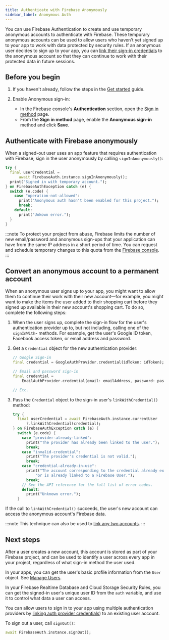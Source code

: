 ```yaml
---
title: Authenticate with Firebase Anonymously
sidebar_label: Anonymous Auth
---
```


You can use Firebase Authentication to create and use temporary anonymous accounts
to authenticate with Firebase. These temporary anonymous accounts can be used to
allow users who haven't yet signed up to your app to work with data protected
by security rules. If an anonymous user decides to sign up to your app, you can
[link their sign-in credentials](account-linking) to the anonymous account so
that they can continue to work with their protected data in future sessions.

## Before you begin

1.  If you haven't already, follow the steps in the [Get started](start) guide.

1.  Enable Anonymous sign-in:

    - In the Firebase console's **Authentication** section, open the
      [Sign in method](https://console.firebase.google.com/project/_/authentication/providers)
      page.
    - From the **Sign in method** page, enable the **Anonymous sign-in**
      method and click **Save**.

## Authenticate with Firebase anonymously

When a signed-out user uses an app feature that requires authentication with
Firebase, sign in the user anonymously by calling `signInAnonymously()`:

```dart
try {
  final userCredential =
      await FirebaseAuth.instance.signInAnonymously();
  print("Signed in with temporary account.");
} on FirebaseAuthException catch (e) {
  switch (e.code) {
    case "operation-not-allowed":
      print("Anonymous auth hasn't been enabled for this project.");
      break;
    default:
      print("Unkown error.");
  }
}
```

:::note
To protect your project from abuse, Firebase limits the number of new
email/password and anonymous sign-ups that your application can have from the
same IP address in a short period of time. You can request and schedule
temporary changes to this quota from the
[Firebase console](https://console.firebase.google.com/project/_/authentication/providers).
:::

## Convert an anonymous account to a permanent account

When an anonymous user signs up to your app, you might want to allow them to
continue their work with their new account&mdash;for example, you might want to
make the items the user added to their shopping cart before they signed up
available in their new account's shopping cart. To do so, complete the following
steps:

1.  When the user signs up, complete the sign-in flow for the user's
    authentication provider up to, but not including, calling one of the
    `signInWith`- methods. For example, get the user's Google ID token,
    Facebook access token, or email address and password.

1.  Get a `Credential` object for the new authentication provider:

    ```dart
    // Google Sign-in
    final credential = GoogleAuthProvider.credential(idToken: idToken);

    // Email and password sign-in
    final credential =
        EmailAuthProvider.credential(email: emailAddress, password: password);
    
    // Etc.
    ```

1.  Pass the `Credential` object to the sign-in user's `linkWithCredential()`
    method:

    ```dart
    try {
      final userCredential = await FirebaseAuth.instance.currentUser
          ?.linkWithCredential(credential);
    } on FirebaseAuthException catch (e) {
      switch (e.code) {
        case "provider-already-linked":
          print("The provider has already been linked to the user.");
          break;
        case "invalid-credential":
          print("The provider's credential is not valid.");
          break;
        case "credential-already-in-use":
          print("The account corresponding to the credential already exists, "
              "or is already linked to a Firebase User.");
          break;
        // See the API reference for the full list of error codes.
        default:
          print("Unknown error.");
      }
      ```

If the call to `linkWithCredential()` succeeds, the user's new account can
access the anonymous account's Firebase data.

:::note
This technique can also be used to [link any two accounts](account-linking).
:::


## Next steps

After a user creates a new account, this account is stored as part of your
Firebase project, and can be used to identify a user across every app in your
project, regardless of what sign-in method the user used.

In your apps, you can get the user's basic profile information from the
`User` object. See [Manage Users](manage-users).

In your Firebase Realtime Database and Cloud Storage Security Rules, you can
get the signed-in user's unique user ID from the `auth` variable, and use it to
control what data a user can access.

You can allow users to sign in to your app using multiple authentication
providers by [linking auth provider credentials](account-linking)) to an
existing user account.

To sign out a user, call `signOut()`:

```dart
await FirebaseAuth.instance.signOut();
```

